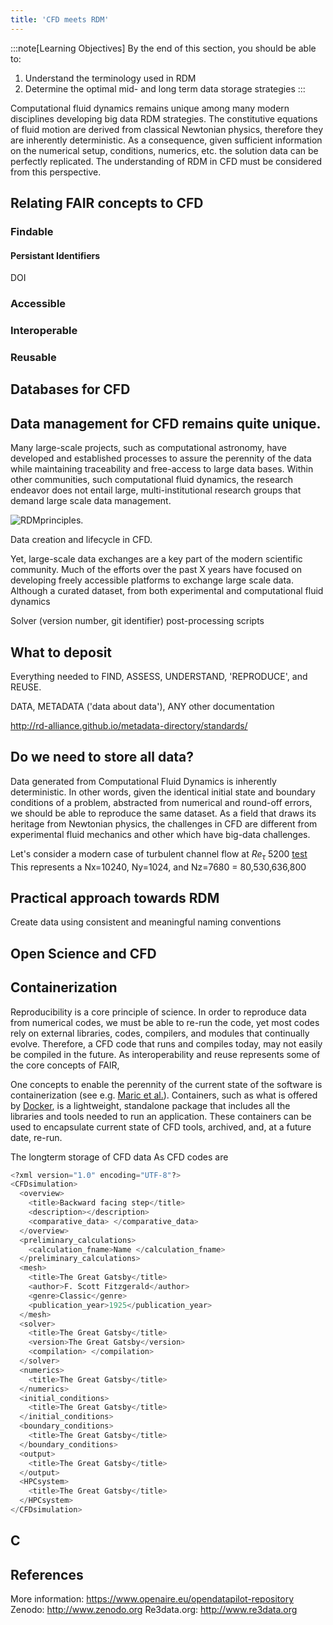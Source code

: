 ```yaml
---
title: 'CFD meets RDM'
---
```



:::note[Learning Objectives]
By the end of this section, you should be able to:
1. Understand the terminology used in RDM
2. Determine the optimal mid- and long term data storage strategies
:::



Computational fluid dynamics remains unique among many modern disciplines developing big data RDM strategies. The constitutive equations of fluid motion are derived from classical Newtonian physics, therefore they are inherently deterministic. As a consequence, given sufficient information on the numerical setup, conditions, numerics, etc. the solution data can be perfectly replicated. The understanding of RDM in CFD must be considered from this perspective.

    
 
## Relating FAIR concepts to CFD

### **Findable** 


#### Persistant Identifiers
DOI


### Accessible


### Interoperable


### Reusable



## Databases for CFD




## Data management for CFD remains quite unique. 
Many large-scale projects, such as computational astronomy, have developed and established processes to assure the perennity of the data while maintaining traceability and free-access to large data bases. Within other communities, such computational fluid dynamics, the research endeavor does not entail large, multi-institutional research groups that demand large scale data management.


![RDMprinciples.](../../../assets/figs_section3/ARC4CFD_RDMData.png "RDMprinciples")
<Caption>Data creation and lifecycle in CFD. </Caption>


Yet, large-scale data exchanges are a key part of the modern scientific community. Much of the efforts over the past X years have focused on developing freely accessible platforms to exchange large scale data. Although a curated dataset, from both experimental and computational fluid dynamics



Solver (version number, git identifier)
post-processing scripts

   
    
 
    
## What to deposit
Everything needed to FIND, ASSESS, UNDERSTAND, 'REPRODUCE', and REUSE.

DATA, METADATA ('data about data'), ANY other documentation

http://rd-alliance.github.io/metadata-directory/standards/





## Do we need to store all data?
Data generated from Computational Fluid Dynamics is inherently deterministic. In other words, given the identical initial state and boundary conditions of a problem, abstracted from numerical and round-off errors, we should be able to reproduce the same dataset. As a field that draws its heritage from Newtonian physics, the challenges in CFD are different from experimental fluid mechanics and other which have big-data challenges. 

Let's consider a modern case of turbulent channel flow at $Re_\tau~5200$ [test](https://www.cambridge.org/core/journals/journal-of-fluid-mechanics/article/direct-numerical-simulation-of-turbulent-channel-flow-up-to-mathitreittauapprox-5200/3AE84A5A48F83AF294F6CB042AF92DA8)
This represents a 
Nx=10240, Ny=1024,  and  Nz=7680 = 80,530,636,800




## Practical approach towards RDM

Create data using consistent and meaningful naming conventions


## Open Science and CFD



## Containerization
Reproducibility is a core principle of science. In order to reproduce data from numerical codes, we must be able to re-run the code, yet most codes rely on external libraries, codes, compilers, and modules that continually evolve. Therefore, a CFD code that runs and compiles today, may not easily be compiled in the future.  As interoperability and reuse represents some of the core concepts of FAIR, 

One concepts to enable the perennity of the current state of the software is containerization (see e.g. [Maric et al.](https://arxiv.org/pdf/2208.07460.pdf)). Containers, such as what is offered by [Docker](https://www.docker.com/resources/what-container/#:~:text=A%20Docker%20container%20image%20is,tools%2C%20system%20libraries%20and%20settings.), is a lightweight, standalone package that includes all the libraries and tools needed to run an application. These containers can be used to encapsulate current state of CFD tools, archived, and, at a future date, re-run.

 





The longterm storage of CFD data
As CFD codes are 



```python "even"
<?xml version="1.0" encoding="UTF-8"?>
<CFDsimulation>
  <overview>
    <title>Backward facing step</title>
    <description></description>
    <comparative_data> </comparative_data>
  </overview>
  <preliminary_calculations>
    <calculation_fname>Name </calculation_fname>
  </preliminary_calculations>
  <mesh>
    <title>The Great Gatsby</title>
    <author>F. Scott Fitzgerald</author>
    <genre>Classic</genre>
    <publication_year>1925</publication_year>
  </mesh>
  <solver>
    <title>The Great Gatsby</title>
    <version>The Great Gatsby</version>
    <compilation> </compilation>
  </solver>
  <numerics>
    <title>The Great Gatsby</title>
  </numerics>
  <initial_conditions>
    <title>The Great Gatsby</title>
  </initial_conditions>
  <boundary_conditions>
    <title>The Great Gatsby</title>
  </boundary_conditions>
  <output>
    <title>The Great Gatsby</title>
  </output>
  <HPCsystem>
    <title>The Great Gatsby</title>
  </HPCsystem>
</CFDsimulation>
```

## C


## References
More information: https://www.openaire.eu/opendatapilot-repository 
Zenodo: http://www.zenodo.org 
Re3data.org: http://www.re3data.org